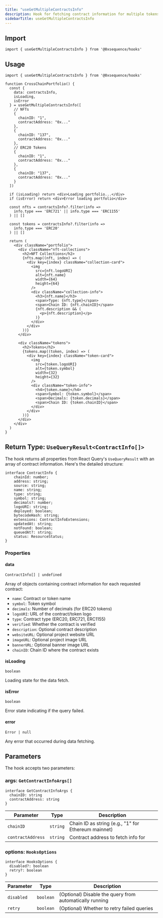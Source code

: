 ```yaml
---
title: "useGetMultipleContractsInfo"
description: Hook for fetching contract information for multiple tokens and NFTs in parallel
sidebarTitle: useGetMultipleContractsInfo
---
```


## Import

```tsx
import { useGetMultipleContractsInfo } from '@0xsequence/hooks'
```

## Usage

```tsx
import { useGetMultipleContractsInfo } from '@0xsequence/hooks'

function CrossChainPortfolio() {
  const {
    data: contractsInfo,
    isLoading,
    isError
  } = useGetMultipleContractsInfo([
    // NFTs
    { 
      chainID: "1",
      contractAddress: "0x..." 
    },
    { 
      chainID: "137",
      contractAddress: "0x..."
    },
    // ERC20 Tokens
    { 
      chainID: "1",
      contractAddress: "0x..." 
    },
    { 
      chainID: "137",
      contractAddress: "0x..."
    }
  ])

  if (isLoading) return <div>Loading portfolio...</div>
  if (isError) return <div>Error loading portfolio</div>

  const nfts = contractsInfo?.filter(info => 
    info.type === 'ERC721' || info.type === 'ERC1155'
  ) || []

  const tokens = contractsInfo?.filter(info => 
    info.type === 'ERC20'
  ) || []

  return (
    <div className="portfolio">
      <div className="nft-collections">
        <h2>NFT Collections</h2>
        {nfts.map((nft, index) => (
          <div key={index} className="collection-card">
            <img 
              src={nft.logoURI} 
              alt={nft.name}
              width={64}
              height={64}
            />
            <div className="collection-info">
              <h3>{nft.name}</h3>
              <span>Type: {nft.type}</span>
              <span>Chain ID: {nft.chainID}</span>
              {nft.description && (
                <p>{nft.description}</p>
              )}
            </div>
          </div>
        ))}
      </div>

      <div className="tokens">
        <h2>Tokens</h2>
        {tokens.map((token, index) => (
          <div key={index} className="token-card">
            <img 
              src={token.logoURI} 
              alt={token.symbol}
              width={32}
              height={32}
            />
            <div className="token-info">
              <h4>{token.name}</h4>
              <span>Symbol: {token.symbol}</span>
              <span>Decimals: {token.decimals}</span>
              <span>Chain ID: {token.chainID}</span>
            </div>
          </div>
        ))}
      </div>
    </div>
  )
}
```

## Return Type: `UseQueryResult<ContractInfo[]>`

The hook returns all properties from React Query's `UseQueryResult` with an array of contract information. Here's the detailed structure:

```tsx
interface ContractInfo {
    chainId: number;
    address: string;
    source: string;
    name: string;
    type: string;
    symbol: string;
    decimals?: number;
    logoURI: string;
    deployed: boolean;
    bytecodeHash: string;
    extensions: ContractInfoExtensions;
    updatedAt: string;
    notFound: boolean;
    queuedAt?: string;
    status: ResourceStatus;
}
```

### Properties

#### data

`ContractInfo[] | undefined`

Array of objects containing contract information for each requested contract:

- `name`: Contract or token name
- `symbol`: Token symbol
- `decimals`: Number of decimals (for ERC20 tokens)
- `logoURI`: URL of the contract/token logo
- `type`: Contract type (ERC20, ERC721, ERC1155)
- `verified`: Whether the contract is verified
- `description`: Optional contract description
- `websiteURL`: Optional project website URL
- `imageURL`: Optional project image URL
- `bannerURL`: Optional banner image URL
- `chainID`: Chain ID where the contract exists

#### isLoading

`boolean`

Loading state for the data fetch.

#### isError

`boolean`

Error state indicating if the query failed.

#### error

`Error | null`

Any error that occurred during data fetching.

## Parameters

The hook accepts two parameters:

### args: `GetContractInfoArgs[]`

```tsx
interface GetContractInfoArgs {
  chainID: string
  contractAddress: string
}
```

| Parameter | Type | Description |
| --------- | ---- | ----------- |
| `chainID` | `string` | Chain ID as string (e.g., "1" for Ethereum mainnet) |
| `contractAddress` | `string` | Contract address to fetch info for |

### options: `HooksOptions`

```tsx
interface HooksOptions {
  disabled?: boolean
  retry?: boolean
}
```

| Parameter | Type | Description |
| --------- | ---- | ----------- |
| `disabled` | `boolean` | (Optional) Disable the query from automatically running |
| `retry` | `boolean` | (Optional) Whether to retry failed queries |
